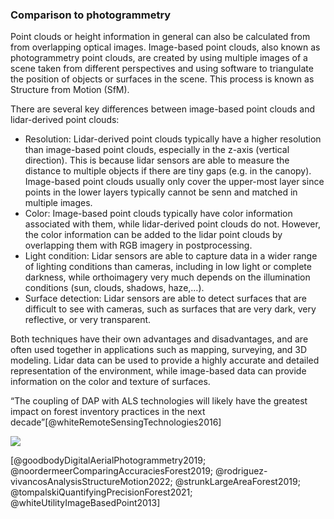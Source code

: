 
### Comparison to photogrammetry

Point clouds or height information in general can also be calculated from from overlapping optical images. Image-based point clouds, also known as photogrammetry point clouds, are created by using multiple images of a scene taken from different perspectives and using software to triangulate the position of objects or surfaces in the scene. This process is known as Structure from Motion (SfM).

There are several key differences between image-based point clouds and lidar-derived point clouds:

- Resolution: Lidar-derived point clouds typically have a higher resolution than image-based point clouds, especially in the z-axis (vertical direction). This is because lidar sensors are able to measure the distance to multiple objects if there are tiny gaps (e.g. in the canopy). Image-based point clouds usually only cover the upper-most layer since points in the lower layers typically cannot be senn and matched in multiple images. 
- Color: Image-based point clouds typically have color information associated with them, while lidar-derived point clouds do not. However, the color information can be added to the lidar point clouds by overlapping them with RGB imagery in postprocessing.
- Light condition: Lidar sensors are able to capture data in a wider range of lighting conditions than cameras, including in low light or complete darkness, while orthoimagery very much depends on the illumination conditions (sun, clouds, shadows, haze,...).
- Surface detection: Lidar sensors are able to detect surfaces that are difficult to see with cameras, such as surfaces that are very dark, very reflective, or very transparent.

Both techniques have their own advantages and disadvantages, and are often used together in applications such as mapping, surveying, and 3D modeling. Lidar data can be used to provide a highly accurate and detailed representation of the environment, while image-based data can provide information on the color and texture of surfaces. 

"The coupling of DAP with ALS technologies will likely have the greatest impact on forest inventory practices in the next decade"[@whiteRemoteSensingTechnologies2016]

![](https://pub.mdpi-res.com/forests/forests-04-00518/article_deploy/html/images/forests-04-00518-ag.png?1580953800)



[@goodbodyDigitalAerialPhotogrammetry2019; @noordermeerComparingAccuraciesForest2019; @rodriguez-vivancosAnalysisStructureMotion2022; @strunkLargeAreaForest2019; @tompalskiQuantifyingPrecisionForest2021; @whiteUtilityImageBasedPoint2013]
